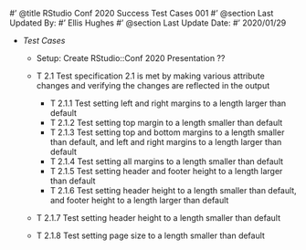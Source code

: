 #' @title RStudio Conf 2020 Success Test Cases 001
#' @section Last Updated By: 
#' Ellis Hughes
#' @section Last Update Date:
#' 2020/01/29

+ _Test Cases_

  + Setup: Create RStudio::Conf 2020 Presentation ??
   
  + T 2.1 Test specification 2.1 is met by making various attribute changes and verifying the changes are reflected in the output
    + T 2.1.1 Test setting left and right margins to a length larger than default
    + T 2.1.2 Test setting top margin to a length smaller than default
    + T 2.1.3 Test setting top and bottom margins to a length smaller than default, and left and right margins to a length larger than default
    + T 2.1.4 Test setting all margins to a length smaller than default
    + T 2.1.5 Test setting header and footer height to a length larger than default
    + T 2.1.6 Test setting header height to a length smaller than default, and footer height to a length larger than default
   + T 2.1.7 Test setting header height to a length smaller than default
   + T 2.1.8 Test setting page size to a length smaller than default

<!-- * 2.1.3 Page size -->
<!-- * 2.1.4 Orientation -->
<!-- * 2.1.5 Default font size -->
<!-- * 2.1.6 Default font -->
<!-- * 2.1.7 Column header rows -->
<!-- * 2.1.8 Column header buffer -->
<!-- * 2.1.9 Ignore cell padding -->

      
